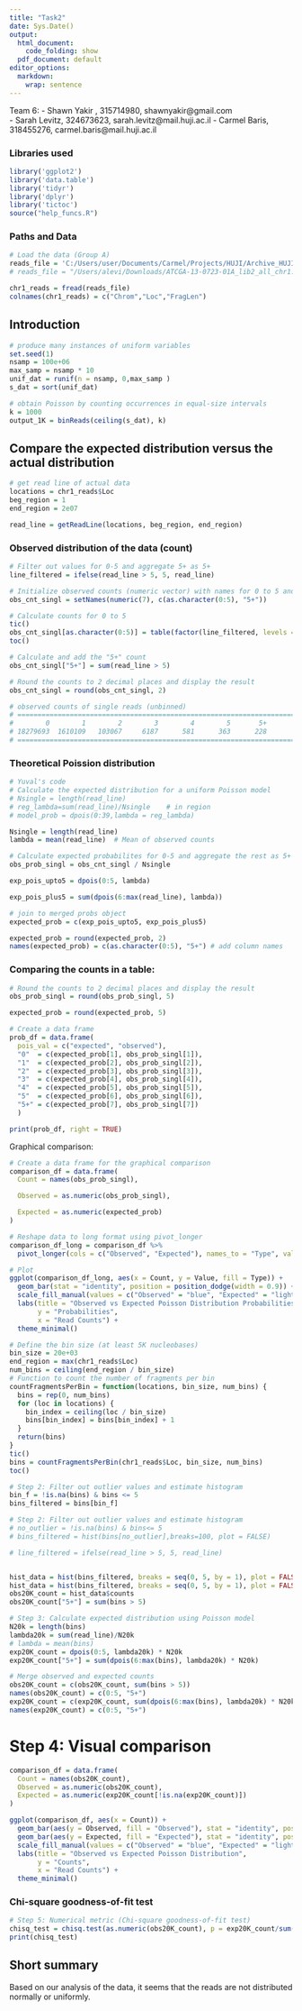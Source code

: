 ```yaml
---
title: "Task2"
date: Sys.Date()
output:
  html_document:
    code_folding: show
  pdf_document: default
editor_options:
  markdown:
    wrap: sentence
---
```


Team 6:
 - Shawn Yakir , 315714980, shawnyakir@gmail.com  
 - Sarah Levitz, 324673623, sarah.levitz@mail.huji.ac.il
 - Carmel Baris, 318455276, carmel.baris@mail.huji.ac.il


### Libraries used

```r
library('ggplot2')
library('data.table')
library('tidyr')
library('dplyr')
library('tictoc')
source("help_funcs.R")
```


### Paths and Data


```r


# Load the data (Group A)
reads_file = 'C:/Users/user/Documents/Carmel/Projects/HUJI/Archive_HUJI/data-analysis-genomics/data/TCGA-13-0723-01A_lib2_all_chr1.forward'
# reads_file = "/Users/alevi/Downloads/ATCGA-13-0723-01A_lib2_all_chr1.forward/TCGA-13-0723-01A_lib2_all_chr1.forward"

chr1_reads = fread(reads_file) 
colnames(chr1_reads) = c("Chrom","Loc","FragLen")
```


## Introduction 

<!-- This week we analyzed a text-based sequencing data file used in Paired End Sequencing. It stores short reads that were generated using Next Generation Sequencing (NGS). To clarify, in our work 'reads' refer to the first read of a DNA fragment. These fragments differ in the locaiton of their first read, and in their size. \n -->

<!-- We attempted to identify trends in the data. To be specific, our focus was on understanding the marginal and spatial distribution of reads along the chromosome being sequenced. \n -->


```r
# produce many instances of uniform variables
set.seed(1)
nsamp = 100e+06
max_samp = nsamp * 10
unif_dat = runif(n = nsamp, 0,max_samp )
s_dat = sort(unif_dat)

# obtain Poisson by counting occurrences in equal-size intervals 
k = 1000
output_1K = binReads(ceiling(s_dat), k)

```




## Compare the expected distribution versus the actual distribution

```r

# get read line of actual data
locations = chr1_reads$Loc
beg_region = 1
end_region = 2e07

read_line = getReadLine(locations, beg_region, end_region)

```


### Observed distribution of the data (count)
```r

# Filter out values for 0-5 and aggregate 5+ as 5+
line_filtered = ifelse(read_line > 5, 5, read_line)

# Initialize observed counts (numeric vector) with names for 0 to 5 and "5+"
obs_cnt_singl = setNames(numeric(7), c(as.character(0:5), "5+"))

# Calculate counts for 0 to 5
tic()
obs_cnt_singl[as.character(0:5)] = table(factor(line_filtered, levels = 0:5))
toc()

# Calculate and add the "5+" count
obs_cnt_singl["5+"] = sum(read_line > 5)

# Round the counts to 2 decimal places and display the result
obs_cnt_singl = round(obs_cnt_singl, 2)

# observed counts of single reads (unbinned)
# =========================================================================== #
#        0        1        2        3        4        5       5+ 
# 18279693  1610109   103067     6187      581      363      228 
# =========================================================================== #

```

### Theoretical Poission distribution

```r

# Yuval's code
# Calculate the expected distribution for a uniform Poisson model
# Nsingle = length(read_line)
# reg_lambda=sum(read_line)/Nsingle    # in region
# model_prob = dpois(0:39,lambda = reg_lambda)

```

```r

Nsingle = length(read_line)
lambda = mean(read_line)  # Mean of observed counts

# Calculate expected probabilites for 0-5 and aggregate the rest as 5+
obs_prob_singl = obs_cnt_singl / Nsingle

exp_pois_upto5 = dpois(0:5, lambda)

exp_pois_plus5 = sum(dpois(6:max(read_line), lambda))

# join to merged probs object
expected_prob = c(exp_pois_upto5, exp_pois_plus5)

expected_prob = round(expected_prob, 2) 
names(expected_prob) = c(as.character(0:5), "5+") # add column names

```



### Comparing the counts in a table:
```r


# Round the counts to 2 decimal places and display the result
obs_prob_singl = round(obs_prob_singl, 5)

expected_prob = round(expected_prob, 5)

# Create a data frame
prob_df = data.frame(
  pois_val = c("expected", "observed"),
  "0"  = c(expected_prob[1], obs_prob_singl[1]),
  "1"  = c(expected_prob[2], obs_prob_singl[2]),
  "2"  = c(expected_prob[3], obs_prob_singl[3]),
  "3"  = c(expected_prob[4], obs_prob_singl[4]),
  "4"  = c(expected_prob[5], obs_prob_singl[5]),
  "5"  = c(expected_prob[6], obs_prob_singl[6]),
  "5+" = c(expected_prob[7], obs_prob_singl[7])
  )

print(prob_df, right = TRUE)


```


Graphical comparison:
```r
# Create a data frame for the graphical comparison
comparison_df = data.frame(
  Count = names(obs_prob_singl),

  Observed = as.numeric(obs_prob_singl),

  Expected = as.numeric(expected_prob)
)

# Reshape data to long format using pivot_longer
comparison_df_long = comparison_df %>%
  pivot_longer(cols = c("Observed", "Expected"), names_to = "Type", values_to = "Value")

# Plot
ggplot(comparison_df_long, aes(x = Count, y = Value, fill = Type)) +
  geom_bar(stat = "identity", position = position_dodge(width = 0.9)) +
  scale_fill_manual(values = c("Observed" = "blue", "Expected" = "lightblue")) +
  labs(title = "Observed vs Expected Poisson Distribution Probabilities",
       y = "Probabilities",
       x = "Read Counts") +
  theme_minimal()


```


```r
# Define the bin size (at least 5K nucleobases)
bin_size = 20e+03
end_region = max(chr1_reads$Loc)
num_bins = ceiling(end_region / bin_size)
# Function to count the number of fragments per bin
countFragmentsPerBin = function(locations, bin_size, num_bins) {
  bins = rep(0, num_bins)
  for (loc in locations) {
    bin_index = ceiling(loc / bin_size)
    bins[bin_index] = bins[bin_index] + 1
  }
  return(bins)
}
tic()
bins = countFragmentsPerBin(chr1_reads$Loc, bin_size, num_bins)
toc()
```

```r
# Step 2: Filter out outlier values and estimate histogram
bin_f = !is.na(bins) & bins <= 5
bins_filtered = bins[bin_f]

# Step 2: Filter out outlier values and estimate histogram
# no_outlier = !is.na(bins) & bins<= 5
# bins_filtered = hist(bins[no_outlier],breaks=100, plot = FALSE)

# line_filtered = ifelse(read_line > 5, 5, read_line)


hist_data = hist(bins_filtered, breaks = seq(0, 5, by = 1), plot = FALSE)
hist_data = hist(bins_filtered, breaks = seq(0, 5, by = 1), plot = FALSE)
obs20K_count = hist_data$counts
obs20K_count["5+"] = sum(bins > 5)

# Step 3: Calculate expected distribution using Poisson model
N20k = length(bins)
lambda20k = sum(read_line)/N20k
# lambda = mean(bins)
exp20K_count = dpois(0:5, lambda20k) * N20k
exp20K_count["5+"] = sum(dpois(6:max(bins), lambda20k) * N20k)

# Merge observed and expected counts
obs20K_count = c(obs20K_count, sum(bins > 5))
names(obs20K_count) = c(0:5, "5+")
exp20K_count = c(exp20K_count, sum(dpois(6:max(bins), lambda20k) * N20k))
names(exp20K_count) = c(0:5, "5+")
```


# Step 4: Visual comparison

```r
comparison_df = data.frame(
  Count = names(obs20K_count),
  Observed = as.numeric(obs20K_count),
  Expected = as.numeric(exp20K_count[!is.na(exp20K_count)])
)

ggplot(comparison_df, aes(x = Count)) +
  geom_bar(aes(y = Observed, fill = "Observed"), stat = "identity", position = "dodge") +
  geom_bar(aes(y = Expected, fill = "Expected"), stat = "identity", position = "dodge", alpha = 0.5) +
  scale_fill_manual(values = c("Observed" = "blue", "Expected" = "lightblue")) +
  labs(title = "Observed vs Expected Poisson Distribution",
       y = "Counts",
       x = "Read Counts") +
  theme_minimal()
```

### Chi-square goodness-of-fit test
```r
# Step 5: Numerical metric (Chi-square goodness-of-fit test)
chisq_test = chisq.test(as.numeric(obs20K_count), p = exp20K_count/sum(exp20K_count))
print(chisq_test)

```




## Short summary

Based on our analysis of the data, it seems that the reads are not distributed normally or uniformly.


